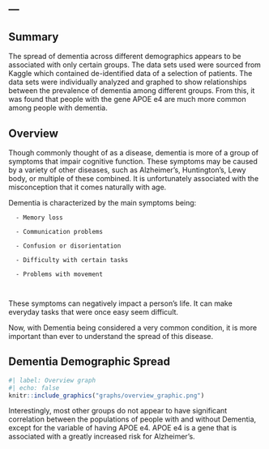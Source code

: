 ---
---

## **Summary**
The spread of dementia across different demographics appears to be associated with only 
certain groups. The data sets used were sourced from Kaggle which contained de-identified data
of a selection of patients. The data sets were individually analyzed and graphed to show relationships between the prevalence of dementia among different groups. From this, it was found that people with the gene APOE e4 are much more common among people with dementia.

## **Overview**
Though commonly thought of as a disease, dementia is more of a group of symptoms 
that impair cognitive function. These symptoms may be caused by a variety of other
diseases, such as Alzheimer's, Huntington's, Lewy body, or multiple of these combined.
It is unfortunately associated with the misconception that it comes naturally with age.

Dementia is characterized by the main symptoms being:

      - Memory loss
      
      - Communication problems
      
      - Confusion or disorientation
      
      - Difficulty with certain tasks
      
      - Problems with movement
      
      
These symptoms can negatively impact a person's life. It can make everyday tasks that
were once easy seem difficult. 

Now, with Dementia being considered a very common condition, it is more important than
ever to understand the spread of this disease.

## **Dementia Demographic Spread**

 
```r
#| label: Overview graph
#| echo: false
knitr::include_graphics("graphs/overview_graphic.png")
```

Interestingly, most other groups do not appear to have significant correlation between the populations of people with and without Dementia, except for the variable of having APOE e4. APOE e4 is a gene that is associated with a greatly increased risk for Alzheimer's.
